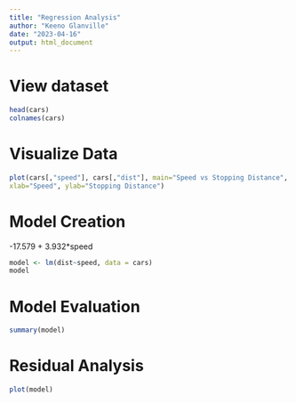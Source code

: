 ---
title: "Regression Analysis"
author: "Keeno Glanville"
date: "2023-04-16"
output: html_document
---
# View dataset
```{r}

head(cars)
colnames(cars)
```





# Visualize Data
```{r}
plot(cars[,"speed"], cars[,"dist"], main="Speed vs Stopping Distance",
xlab="Speed", ylab="Stopping Distance")

```









# Model Creation
-17.579 + 3.932*speed  

```{r}
model <- lm(dist~speed, data = cars)
model
```

# Model Evaluation
```{r}
summary(model)

```







# Residual Analysis

```{r}
plot(model)

```









```{r}


```









```{r}


```









```{r}


```









```{r}


```









```{r}


```









```{r}


```






